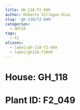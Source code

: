 ```yaml
---
title: GH_118 F2_049
author: Roberto Villegas-Diaz
slug: 'gh-118/f2-049'
categories:
  - GH118
tags:
  - F2
aliases:
  - label/gh-118-f2-049
  - label/gh118-f2049
---
```


# **House**: GH_118
# **Plant ID**: F2_049
